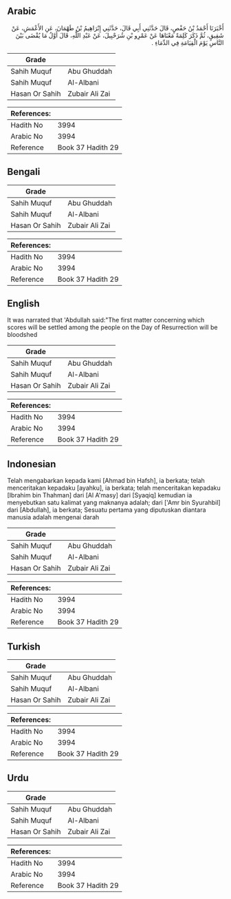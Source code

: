 ## Arabic


<div dir="rtl" lang="ar" style={{fontSize:'larger',backgroundColor:'#f8f9fa',padding:20}}>
أَخْبَرَنَا أَحْمَدُ بْنُ حَفْصٍ، قَالَ حَدَّثَنِي أَبِي قَالَ، حَدَّثَنِي إِبْرَاهِيمُ بْنُ طَهْمَانَ، عَنِ الأَعْمَشِ، عَنْ شَقِيقٍ، ثُمَّ ذَكَرَ كَلِمَةً مَعْنَاهَا عَنْ عَمْرِو بْنِ شُرَحْبِيلَ، عَنْ عَبْدِ اللَّهِ، قَالَ أَوَّلُ مَا يُقْضَى بَيْنَ النَّاسِ يَوْمَ الْقِيَامَةِ فِي الدِّمَاءِ ‏.‏
</div>
<div style={{backgroundColor:'#f8f9fa',padding:20, marginBottom: 10}}><table> <thead> <tr> <th>Grade</th> <th></th> </tr> </thead> <tbody> <tr><td>Sahih Muquf</td><td>Abu Ghuddah</td></tr><tr><td>Sahih Muquf</td><td>Al-Albani</td></tr><tr><td>Hasan Or Sahih</td><td>Zubair Ali Zai</td></tr></tbody></table><table> <thead> <tr> <th>References:</th> <th></th> </tr> </thead> <tbody><tr><td>Hadith No</td><td>3994</td></tr><tr><td>Arabic No</td><td>3994</td></tr><tr><td>Reference</td><td>Book 37 Hadith 29</td></tr></tbody></table></div>

## Bengali


<div dir="ltr" lang="bn" style={{fontSize:'larger',backgroundColor:'#f8f9fa',padding:20}}>

</div>
<div style={{backgroundColor:'#f8f9fa',padding:20, marginBottom: 10}}><table> <thead> <tr> <th>Grade</th> <th></th> </tr> </thead> <tbody> <tr><td>Sahih Muquf</td><td>Abu Ghuddah</td></tr><tr><td>Sahih Muquf</td><td>Al-Albani</td></tr><tr><td>Hasan Or Sahih</td><td>Zubair Ali Zai</td></tr></tbody></table><table> <thead> <tr> <th>References:</th> <th></th> </tr> </thead> <tbody><tr><td>Hadith No</td><td>3994</td></tr><tr><td>Arabic No</td><td>3994</td></tr><tr><td>Reference</td><td>Book 37 Hadith 29</td></tr></tbody></table></div>

## English


<div dir="ltr" lang="en" style={{fontSize:'larger',backgroundColor:'#f8f9fa',padding:20}}>
It was narrated that 'Abdullah said:"The first matter concerning which scores will be settled among the people on the Day of Resurrection will be bloodshed
</div>
<div style={{backgroundColor:'#f8f9fa',padding:20, marginBottom: 10}}><table> <thead> <tr> <th>Grade</th> <th></th> </tr> </thead> <tbody> <tr><td>Sahih Muquf</td><td>Abu Ghuddah</td></tr><tr><td>Sahih Muquf</td><td>Al-Albani</td></tr><tr><td>Hasan Or Sahih</td><td>Zubair Ali Zai</td></tr></tbody></table><table> <thead> <tr> <th>References:</th> <th></th> </tr> </thead> <tbody><tr><td>Hadith No</td><td>3994</td></tr><tr><td>Arabic No</td><td>3994</td></tr><tr><td>Reference</td><td>Book 37 Hadith 29</td></tr></tbody></table></div>

## Indonesian


<div dir="ltr" lang="id" style={{fontSize:'larger',backgroundColor:'#f8f9fa',padding:20}}>
Telah mengabarkan kepada kami [Ahmad bin Hafsh], ia berkata; telah menceritakan kepadaku [ayahku], ia berkata; telah menceritakan kepadaku [Ibrahim bin Thahman] dari [Al A'masy] dari [Syaqiq] kemudian ia menyebutkan satu kalimat yang maknanya adalah; dari ['Amr bin Syurahbil] dari [Abdullah], ia berkata; Sesuatu pertama yang diputuskan diantara manusia adalah mengenai darah
</div>
<div style={{backgroundColor:'#f8f9fa',padding:20, marginBottom: 10}}><table> <thead> <tr> <th>Grade</th> <th></th> </tr> </thead> <tbody> <tr><td>Sahih Muquf</td><td>Abu Ghuddah</td></tr><tr><td>Sahih Muquf</td><td>Al-Albani</td></tr><tr><td>Hasan Or Sahih</td><td>Zubair Ali Zai</td></tr></tbody></table><table> <thead> <tr> <th>References:</th> <th></th> </tr> </thead> <tbody><tr><td>Hadith No</td><td>3994</td></tr><tr><td>Arabic No</td><td>3994</td></tr><tr><td>Reference</td><td>Book 37 Hadith 29</td></tr></tbody></table></div>

## Turkish


<div dir="ltr" lang="tr" style={{fontSize:'larger',backgroundColor:'#f8f9fa',padding:20}}>

</div>
<div style={{backgroundColor:'#f8f9fa',padding:20, marginBottom: 10}}><table> <thead> <tr> <th>Grade</th> <th></th> </tr> </thead> <tbody> <tr><td>Sahih Muquf</td><td>Abu Ghuddah</td></tr><tr><td>Sahih Muquf</td><td>Al-Albani</td></tr><tr><td>Hasan Or Sahih</td><td>Zubair Ali Zai</td></tr></tbody></table><table> <thead> <tr> <th>References:</th> <th></th> </tr> </thead> <tbody><tr><td>Hadith No</td><td>3994</td></tr><tr><td>Arabic No</td><td>3994</td></tr><tr><td>Reference</td><td>Book 37 Hadith 29</td></tr></tbody></table></div>

## Urdu


<div dir="rtl" lang="ur" style={{fontSize:'larger',backgroundColor:'#f8f9fa',padding:20}}>

</div>
<div style={{backgroundColor:'#f8f9fa',padding:20, marginBottom: 10}}><table> <thead> <tr> <th>Grade</th> <th></th> </tr> </thead> <tbody> <tr><td>Sahih Muquf</td><td>Abu Ghuddah</td></tr><tr><td>Sahih Muquf</td><td>Al-Albani</td></tr><tr><td>Hasan Or Sahih</td><td>Zubair Ali Zai</td></tr></tbody></table><table> <thead> <tr> <th>References:</th> <th></th> </tr> </thead> <tbody><tr><td>Hadith No</td><td>3994</td></tr><tr><td>Arabic No</td><td>3994</td></tr><tr><td>Reference</td><td>Book 37 Hadith 29</td></tr></tbody></table></div>